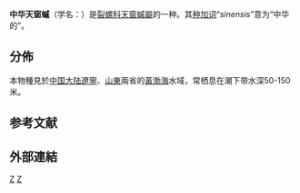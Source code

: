 {{Speciesbox
 | taxon = Puncturella sinensis
 | authority = G. B. Sowerby III, 1894
}}

'''中华天窗䗩'''（学名：''{{lang|la|Puncturella sinensis}}''）是[[裂螺科|裂螺科]][[天窗䗩屬|天窗䗩屬]]的一种{{r|shell_6439|WoRMS_766633}}。其[[种加词|种加词]]“''sinensis''”意为“中华的”。

==分佈==
本物種見於[[中国大陆|中国大陆]][[遼寧|遼寧]]、[[山東|山東]]兩省{{r |shell_6439|shelldoc_420090220138|
shelldoc_420090220032_04}}的[[黃海|黃]][[渤海|渤海]]水域，常栖息在潮下带水深50-150米{{r|shell_6439}}。

==参考文献==
{{reflist |refs=
<ref name="shell_6439">{{cite web
 |url=http://shell.sinica.edu.tw/chinese/shellbase_detail.php?science_no=6439
 |title=国际贝库：中华天窗䗩|publisher=台湾贝类资料库|accessdate=2009-08-11}}</ref>
<ref name="shelldoc_420090220138">{{shelldoc_420090220138 |page=18 |chapter=钥孔䗩科 Fissurellidae}}</ref>
<ref name="shelldoc_420090220032_04">{{shelldoc_420090220032_04}}</ref>
<ref name="WoRMS_766633">{{WoRMS
 |id=766633
 |title=''Puncturella sinensis'' G. B. Sowerby III, 1894
 |date=2014-07-08 |accessdate=2017-12-24
 |last=Sartori |first=André F.
 }}</ref>
}}

==外部連結==
{{Taxonbar}}
[[Category:天窗䗩屬|Z]]
[[Category:1894年描述的动物|Z]]